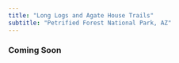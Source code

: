 ```yaml
---
title: "Long Logs and Agate House Trails"
subtitle: "Petrified Forest National Park, AZ"
---
```


:::{.callout-info appearance="simple"}
### Coming Soon
:::
